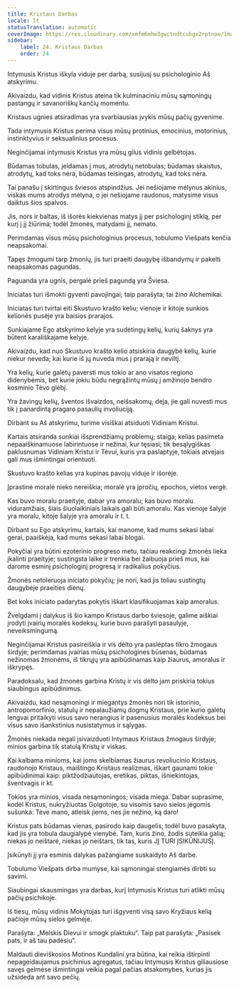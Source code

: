 ```yaml
---
title: Kristaus Darbas
locale: lt
statusTranslation: automatic
coverImage: https://res.cloudinary.com/xmfm6mhw3gwctndtcubgx2rptnae/image/upload/v1741354419/small_cover_la_gran_rebelion_28716e29d2.webp
sidebar:
    label: 24. Kristaus Darbas
    order: 24
---
```

Intymusis Kristus iškyla viduje per darbą, susijusį su psichologinio Aš atskyrimu.

Akivaizdu, kad vidinis Kristus ateina tik kulminaciniu mūsų sąmoningų pastangų ir savanoriškų kančių momentu.

Kristaus ugnies atsiradimas yra svarbiausias įvykis mūsų pačių gyvenime.

Tada intymusis Kristus perima visus mūsų protinius, emocinius, motorinius, instinktyvius ir seksualinius procesus.

Neginčijamai intymusis Kristus yra mūsų gilus vidinis gelbėtojas.

Būdamas tobulas, įeidamas į mus, atrodytų netobulas; būdamas skaistus, atrodytų, kad toks nėra, būdamas teisingas, atrodytų, kad toks nėra.

Tai panašu į skirtingus šviesos atspindžius. Jei nešiojame mėlynus akinius, viskas mums atrodys mėlyna, o jei nešiojame raudonus, matysime visus daiktus šios spalvos.

Jis, nors ir baltas, iš išorės kiekvienas matys jį per psichologinį stiklą, per kurį į jį žiūrima; todėl žmonės, matydami jį, nemato.

Perimdamas visus mūsų psichologinius procesus, tobulumo Viešpats kenčia neapsakomai.

Tapęs žmogumi tarp žmonių, jis turi praeiti daugybę išbandymų ir pakelti neapsakomas pagundas.

Paguanda yra ugnis, pergalė prieš pagundą yra Šviesa.

Iniciatas turi išmokti gyventi pavojingai; taip parašyta; tai žino Alchemikai.

Iniciatas turi tvirtai eiti Skustuvo krašto keliu; vienoje ir kitoje sunkios kelionės pusėje yra baisios prarajos.

Sunkiajame Ego atskyrimo kelyje yra sudėtingų kelių, kurių šaknys yra būtent karališkajame kelyje.

Akivaizdu, kad nuo Skustuvo krašto kelio atsiskiria daugybė kelių, kurie niekur neveda; kai kurie iš jų nuveda mus į prarają ir neviltį.

Yra kelių, kurie galėtų paversti mus tokio ar ano visatos regiono didenybėmis, bet kurie jokiu būdu negrąžintų mūsų į amžinojo bendro kosminio Tėvo glėbį.

Yra žavingų kelių, šventos išvaizdos, neišsakomų, deja, jie gali nuvesti mus tik į panardintą pragaro pasaulių involiuciją.

Dirbant su Aš atskyrimu, turime visiškai atsiduoti Vidiniam Kristui.

Kartais atsiranda sunkiai išsprendžiamų problemų; staiga; kelias pasimeta nepaaiškinamuose labirintuose ir nežinai, kur tęsiasi; tik besąlygiškas paklusnumas Vidiniam Kristui ir Tėvui, kuris yra paslaptyje, tokiais atvejais gali mus išmintingai orientuoti.

Skustuvo krašto kelias yra kupinas pavojų viduje ir išorėje.

Įprastinė moralė nieko nereiškia; moralė yra įpročių, epochos, vietos vergė.

Kas buvo moralu praeityje, dabar yra amoralu; kas buvo moralu viduramžiais, šiais šiuolaikiniais laikais gali būti amoralu. Kas vienoje šalyje yra moralu, kitoje šalyje yra amoralu ir t. t.

Dirbant su Ego atskyrimu, kartais, kai manome, kad mums sekasi labai gerai, paaiškėja, kad mums sekasi labai blogai.

Pokyčiai yra būtini ezoterinio progreso metu, tačiau reakcingi žmonės lieka įkalinti praeityje; sustingsta laike ir trenkia bei žaibuoja prieš mus, kai darome esminį psichologinį progresą ir radikalius pokyčius.

Žmonės netoleruoja iniciato pokyčių; jie nori, kad jis toliau sustingtų daugybėje praeities dienų.

Bet koks iniciato padarytas pokytis iškart klasifikuojamas kaip amoralus.

Žvelgdami į dalykus iš šio kampo Kristaus darbo šviesoje, galime aiškiai įrodyti įvairių moralės kodeksų, kurie buvo parašyti pasaulyje, neveiksmingumą.

Neginčijamai Kristus pasireiškia ir vis dėlto yra paslėptas tikro žmogaus širdyje; perimdamas įvairias mūsų psichologines būsenas, būdamas nežinomas žmonėms, iš tikrųjų yra apibūdinamas kaip žiaurus, amoralus ir iškrypęs.

Paradoksalu, kad žmonės garbina Kristų ir vis dėlto jam priskiria tokius siaubingus apibūdinimus.

Akivaizdu, kad nesąmoningi ir miegantys žmonės nori tik istorinio, antropomorfinio, statulų ir nepalaužiamų dogmų Kristaus, prie kurio galėtų lengvai pritaikyti visus savo nerangius ir pasenusius moralės kodeksus bei visus savo išankstinius nusistatymus ir sąlygas.

Žmonės niekada negali įsivaizduoti Intymaus Kristaus žmogaus širdyje; minios garbina tik statulą Kristų ir viskas.

Kai kalbama minioms, kai joms skelbiamas žiaurus revoliucinio Kristaus, raudonojo Kristaus, maištingo Kristaus realizmas, iškart gaunami tokie apibūdinimai kaip: piktžodžiautojas, eretikas, piktas, išniekintojas, šventvagis ir kt.

Tokios yra minios, visada nesąmoningos; visada miega. Dabar suprasime, kodėl Kristus, nukryžiuotas Golgotoje, su visomis savo sielos jėgomis sušunka: Tėve mano, atleisk jiems, nes jie nežino, ką daro!

Kristus pats būdamas vienas, pasirodo kaip daugelis; todėl buvo pasakyta, kad jis yra tobula daugialypė vienybė. Tam, kuris žino, žodis suteikia galią; niekas jo neištarė, niekas jo neištars, tik tas, kuris JĮ TURI ĮSIKŪNIJUSĮ.

Įsikūnyti jį yra esminis dalykas pažangiame suskaidyto Aš darbe.

Tobulumo Viešpats dirba mumyse, kai sąmoningai stengiamės dirbti su savimi.

Siaubingai skausmingas yra darbas, kurį Intymusis Kristus turi atlikti mūsų pačių psichikoje.

Iš tiesų, mūsų vidinis Mokytojas turi išgyventi visą savo Kryžiaus kelią pačioje mūsų sielos gelmėje.

Parašyta: „Melskis Dievui ir smogk plaktuku“. Taip pat parašyta: „Pasisek pats, ir aš tau padėsiu“.

Maldauti dieviškosios Motinos Kundalini yra būtina, kai reikia ištirpinti nepageidaujamus psichinius agregatus, tačiau Intymusis Kristus giliausiose savęs gelmėse išmintingai veikia pagal pačias atsakomybes, kurias jis užsideda ant savo pečių.

